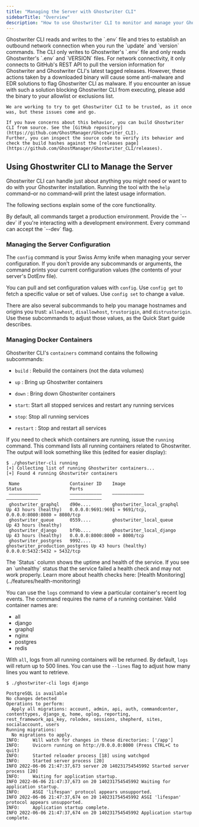 ```yaml
---
title: "Managing the Server with Ghostwriter CLI"
sidebarTitle: "Overview"
description: "How to use Ghostwriter CLI to monitor and manage your Ghostwriter installation"
---
```


<Warning>
Ghostwriter CLI reads and writes to the `.env` file and tries to establish an outbound network connection when you run
    the `update` and `version` commands. The CLI only writes to Ghostwriter's `.env` file and only reads Ghostwriter's
    `.env` and `VERSION` files. For network connectivity, it only connects to GitHub's REST API to pull the version information
    for Ghostwriter and Ghostwriter CLI's latest tagged releases. However, these actions taken by a downloaded binary
    will cause some anti-malware and EDR solutions to flag Ghostwriter CLI as malware. If you encounter an issue with
    such a solution blocking Ghostwriter CLI from executing, please add the binary to your allowlist or exclusions list.

    We are working to try to get Ghostwriter CLI to be trusted, as it once was, but these issues come and go.

    If you have concerns about this behavior, you can build Ghostwriter CLI from source. See the [GitHub repository](https://github.com/GhostManager/Ghostwriter_CLI).
    Further, you can inspect the source code to verify its behavior and check the build hashes against the [releases page](https://github.com/GhostManager/Ghostwriter_CLI/releases).
</Warning>

## Using Ghostwriter CLI to Manage the Server

Ghostwriter CLI can handle just about anything you might need or want to do with your Ghostwriter installation. Running the tool with the `help` command–or no command–will print the latest usage information.

The following sections explain some of the core functionality.

<Info>
By default, all commands target a production environment. Provide the `--dev` if you're interacting with a development environment. Every command can accept the `--dev` flag.
</Info>

### Managing the Server Configuration

The `config` command is your Swiss Army knife when managing your server configuration. If you don't provide any subcommands or arguments, the command prints your current configuration values (the contents of your server's DotEnv file).

You can pull and set configuration values with `config`. Use `config get` to fetch a specific value or set of values. Use `config set` to change a value.

There are also several subcommands to help you manage hostnames and origins you trust: `allowhost`, `disallowhost`, `trustorigin`, and `distrustorigin`. Use these subcommands to adjust those values, as the Quick Start guide describes.

<CardGroup cols={1}>
  <Card
    title="Quickstart | Ghostwriter | Ghostwriter"
    icon="chevron-right"
    iconType="solid"
    href="https://www.ghostwriter.wiki/getting-started/quickstart#customizing-your-installation"
    horizontal
  />
</CardGroup>

### Managing Docker Containers

Ghostwriter CLI's `containers` command contains the following subcommands:

* `build` : Rebuild the containers (not the data volumes)

* `up` : Bring up Ghostwriter containers

* `down` : Bring down Ghostwriter containers

* `start`: Start all stopped services and restart any running services

* `stop`: Stop all running services

* `restart` : Stop and restart all services


If you need to check which containers are running, issue the `running` command. This command lists all running containers related to Ghostwriter. The output will look something like this (edited for easier display):

```log Running Containers
$ ./ghostwriter-cli running
[+] Collecting list of running Ghostwriter containers...
[+] Found 4 running Ghostwriter containers

 Name                   Container ID    Image                           Status                  Ports
 ––––––––––––           ––––––––––––    ––––––––––––                    ––––––––––––            ––––––––––––
 ghostwriter_graphql    d90e....        ghostwriter_local_graphql       Up 43 hours (healthy)   0.0.0.0:9691:9691 » 9691/tcp, 0.0.0.0:8080:8080 » 8080/tcp
 ghostwriter_queue      0559....        ghostwriter_local_queue         Up 43 hours (healthy)
 ghostwriter_django     bf9b....        ghostwriter_local_django        Up 43 hours (healthy)   0.0.0.0:8000:8000 » 8000/tcp
 ghostwriter_postgres   9992....        ghostwriter_production_postgres Up 43 hours (healthy)   0.0.0.0:5432:5432 » 5432/tcp
```

<Check>
The `Status` column shows the uptime and health of the service. If you see an `unhealthy` status that the service failed a health check and may not work properly. Learn more about health checks here: [Health Monitoring](../features/health-monitoring)
</Check>

You can use the `logs` command to view a particular container's recent log events. The command requires the name of a running container. Valid container names are:

* all
* django
* graphql
* nginx
* postgres
* redis

With `all`, logs from all running containers will be returned. By default, `logs` will return up to 500 lines. You can use the `--lines` flag to adjust how many lines you want to retrieve.

```log Viewing Django Logs
$ ./ghostwriter-cli logs django

PostgreSQL is available
No changes detected
Operations to perform:
  Apply all migrations: account, admin, api, auth, commandcenter, contenttypes, django_q, home, oplog, reporting, rest_framework_api_key, rolodex, sessions, shepherd, sites, socialaccount, users
Running migrations:
  No migrations to apply.
INFO:     Will watch for changes in these directories: ['/app']
INFO:     Uvicorn running on http://0.0.0.0:8000 (Press CTRL+C to quit)
INFO:     Started reloader process [18] using watchgod
INFO:     Started server process [20]
INFO 2022-06-06 21:47:37,673 server 20 140231754545992 Started server process [20]
INFO:     Waiting for application startup.
INFO 2022-06-06 21:47:37,673 on 20 140231754545992 Waiting for application startup.
INFO:     ASGI 'lifespan' protocol appears unsupported.
INFO 2022-06-06 21:47:37,674 on 20 140231754545992 ASGI 'lifespan' protocol appears unsupported.
INFO:     Application startup complete.
INFO 2022-06-06 21:47:37,674 on 20 140231754545992 Application startup complete.
```
